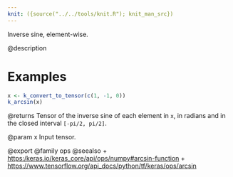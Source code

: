 ```yaml
---
knit: ({source("../../tools/knit.R"); knit_man_src})
---
```

Inverse sine, element-wise.

@description

# Examples
```r
x <- k_convert_to_tensor(c(1, -1, 0))
k_arcsin(x)
```

@returns
Tensor of the inverse sine of each element in `x`, in radians and in
the closed interval `[-pi/2, pi/2]`.

@param x Input tensor.

@export
@family ops
@seealso
+ <https:/keras.io/keras_core/api/ops/numpy#arcsin-function>
+ <https://www.tensorflow.org/api_docs/python/tf/keras/ops/arcsin>
